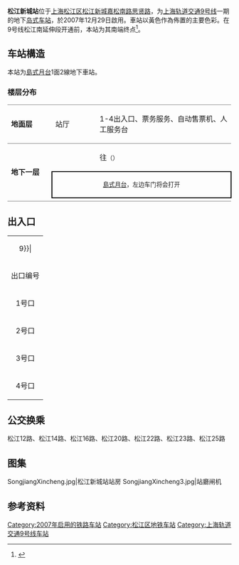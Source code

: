 {{noteTA 
|G1 =Railway}}
{{Infobox station
|name = 松江新城
|eng_name = Songjiang Xincheng
|symbol_right =
|linecolour = {{上海地铁颜色|9|yes}}
|image = Songjiang Xincheng Station.jpg
|caption = 松江新城站站台
|other_name = 
|country = {{PRC}}
|borough = [[上海市|上海市]][[松江区|松江区]][[方松街道|方松街道]]
|address = [[嘉松南路|嘉松南路]]与[[思贤路|思贤路]]交叉口
|coordinates = {{coord|31.03221|N|121.22616|E|display=it|type:railwaystation}}
|elevation = 
|owned = [[上海申通地铁集团|上海申通地铁集团]]
|operator = [[上海地铁|上海地铁]]
|lines = {{上海地铁线路名|9|SL}}
|distance = 
|platform = 1個[[島式月台|島式月台]]
|tracks = 2条
|bus_routes = 
|bus_stands = 
|connections = 
|structure = 地下车站
|hall = 地下站厅
|depth = 
|levels = 
|interchange = 
|exits = 4个
|architect = 
|architectural_style = 
|colour = 
|type = 
|status = 运营中
|code = 
|classification = 
|website = 
|built = 
|opened = {{Start date|2007|12|29|df=y}}
|closed = 
|former = 
|pass_year = 
|passengers = 
|pass_system = 
|pass_rank = 
|mpassengers = 
|trains = 
|station_hours = 
|hours = 
|first = 往{{上海地铁起讫站|9|L}}：6:40<br/>往{{上海地铁起讫站|9|R}}：5:50
|last = 往{{上海地铁起讫站|9|L}}：00:05<br/>往{{上海地铁起讫站|9|R}}：22:39
|adjacent = {{Adjacent stations|system=上海地铁|line=9|left=松江体育中心|right=松江大学城}}
}}
'''松江新城站'''位于[[上海|上海]][[松江区|松江区]][[松江新城|松江新城]][[嘉松南路|嘉松南路]][[思贤路|思贤路]]，为[[上海轨道交通9号线|上海轨道交通9号线]]一期的地下[[岛式站台|岛式车站]]，於2007年12月29日啟用。車站以黃色作為佈置的主要色彩。在9号线松江南延伸段开通前，本站为其南端终点<ref>{{cite web |title=沪轨交6、8、9号线29日通车 "一环七射八换乘"格局确立 |url=http://sh.eastday.com/eastday/shnews/qtmt/20071227/u1a386975.html |publisher=上海新闻 |date=2007-12-27 |access-date=2020-01-27 |archive-date=2021-03-13 |archive-url=https://web.archive.org/web/20210313025211/http://sh.eastday.com/eastday/shnews/qtmt/20071227/u1a386975.html |dead-url=no }}</ref>。

==车站構造==
本站为[[島式月台|島式月台]]1面2線地下車站。

===楼层分布===
{|cellspacing=0 cellpadding=3
|style="border-top:solid 1px gray;border-bottom:solid 1px gray;" width=100|'''地面层'''
|style="border-top:solid 1px gray;border-bottom:solid 1px gray;" width=100|站厅
|style="border-top:solid 1px gray;border-bottom:solid 1px gray;" width=350|1-4出入口、票务服务、自动售票机、人工服务台
|-
|style="border-bottom:solid 1px gray;" rowspan=3|'''地下一层'''
|{{arrow|L}}
|{{上海地铁线路名|9}}往{{站|松江南站}}<small>（{{站|松江体育中心}}）</small>
|-
|style="border-right:solid 2px black;border-left:solid 2px black;border-top:solid 2px black;border-bottom:solid 2px black;" colspan=2|<center><small>[[島式月台|島式月台]]，左边车门将会打开</small></center>
|-
|style="border-bottom:solid 1px gray;"|
|style="border-bottom:solid 1px gray;"|{{split text|{{上海地铁线路名|9}}往{{站|曹路}}<small>（{{站|松江大学城}}）</small>|{{arrow|R}}}}
|}

==出入口==
{| class="wikitable"
|colspan=4 align="center" bgcolor={{上海地铁颜色|9}}|
|-
! 出口编号 !! 建议前往目的地 !! 照片
|-
| 1号口 || 通跃路西侧，绿城路和思贤路间 || 
|-
| 2号口 || 通跃路西侧，绿城路和思贤路间 || 
|-
| 3号口 || 嘉松南路东侧，绿城路和思贤路间 || 
|-
| 4号口 || 嘉松南路东侧，绿城路和思贤路间 || 
|}

==公交换乘==
松江12路、松江14路、松江16路、松江20路、松江22路、松江23路、松江25路

==图集==
<gallery>
SongjiangXincheng.jpg|松江新城站站房
SongjiangXincheng3.jpg|站廳闸机
</gallery>

==参考资料==
{{reflist}}

{{commonscat|Songjiang Xincheng Station}}
{{上海轨道交通9号线车站}}

[[Category:2007年启用的铁路车站|Category:2007年启用的铁路车站]]

[[Category:松江区地铁车站|Category:松江区地铁车站]]
[[Category:上海轨道交通9号线车站|Category:上海轨道交通9号线车站]]